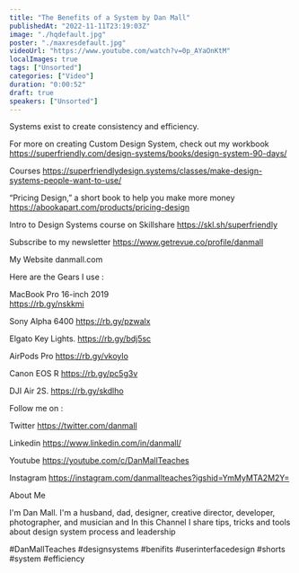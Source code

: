 ```yaml
---
title: "The Benefits of a System by Dan Mall"
publishedAt: "2022-11-11T23:19:03Z"
image: "./hqdefault.jpg"
poster: "./maxresdefault.jpg"
videoUrl: "https://www.youtube.com/watch?v=0p_AYaOnKtM"
localImages: true
tags: ["Unsorted"]
categories: ["Video"]
duration: "0:00:52"
draft: true
speakers: ["Unsorted"]
---
```

Systems exist to create consistency and efficiency.


For more on creating Custom Design System, check out my workbook
https://superfriendly.com/design-systems/books/design-system-90-days/

Courses
https://superfriendlydesign.systems/classes/make-design-systems-people-want-to-use/

“Pricing Design,” a short book to help you make more money
https://abookapart.com/products/pricing-design

Intro to Design Systems course on Skillshare
https://skl.sh/superfriendly

Subscribe to my newsletter
https://www.getrevue.co/profile/danmall

My Website
danmall.com


Here are the Gears I use :

MacBook Pro 16-inch 2019  
https://rb.gy/nskkmi

Sony Alpha 6400
https://rb.gy/pzwalx

Elgato Key Lights.
https://rb.gy/bdj5sc

AirPods Pro
https://rb.gy/vkoylo

Canon EOS R 
https://rb.gy/pc5g3v

DJI Air 2S.
https://rb.gy/skdlho


Follow me on :

Twitter
https://twitter.com/danmall

Linkedin
https://www.linkedin.com/in/danmall/

Youtube
https://youtube.com/c/DanMallTeaches

Instagram
https://instagram.com/danmallteaches?igshid=YmMyMTA2M2Y=


About Me

I'm Dan Mall. I'm a husband, dad, designer, creative director, developer, photographer, and musician and In this Channel I share tips, tricks and tools about design system process and leadership


#DanMallTeaches #designsystems #benifits  #userinterfacedesign #shorts #system #efficiency
